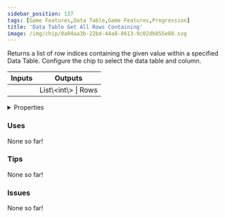 ```yaml
---
sidebar_position: 137
tags: [Game Features,Data Table,Game Features,Progression]
title: 'Data Table Get All Rows Containing'
image: /img/chip/0a04aa3b-22bd-44a8-8613-9c02db855e88.svg
---
```


Returns a list of row indices containing the given value within a specified Data Table. Configure the chip to select the data table and column.



<IChip uuid="0a04aa3b-22bd-44a8-8613-9c02db855e88"/>

<table><thead><tr><th>Inputs</th><th>Outputs</th></tr></thead><tbody><tr><td /><td>List\&lt;int\&gt; | Rows</td></tr></tbody></table>

<details>
  <summary>Properties</summary>
  <div>
    <div>
    <table>
      <tbody>
        <tr>
          <td>Is beta required?</td>
          <td>No</td>
        </tr>
        <tr>
          <td>Is chip a trolling risk?</td>
          <td>No</td>
        </tr>
        <tr>
          <td>Is chip a role assignment risk?</td>
          <td>No</td>
        </tr>
        <tr>
          <td>Chip UUID</td>
          <td>0a04aa3b-22bd-44a8-8613-9c02db855e88</td>
        </tr>
        <tr>
          <td>Room availability</td>
          <td>Available everywhere</td>
        </tr>
      </tbody>
    </table>
    </div>
  </div>
</details>

### Uses

None so far!

### Tips

None so far!

### Issues

None so far!